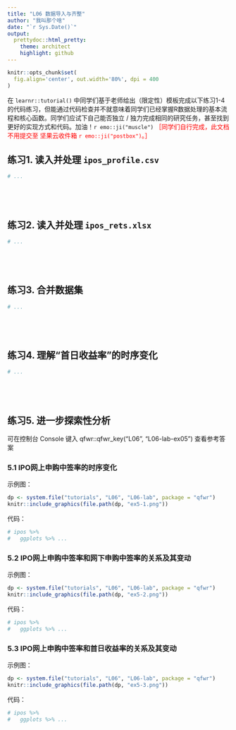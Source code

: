 ```yaml
---
title: "L06 数据导入与齐整"
author: "我叫那个啥"
date: "`r Sys.Date()`"
output:
  prettydoc::html_pretty:
    theme: architect
    highlight: github
---
```


```r
knitr::opts_chunk$set(
  fig.align='center', out.width='80%', dpi = 400
)
```

在 `learnr::tutorial()` 中同学们基于老师给出（限定性）模板完成以下练习1-4的代码练习，但能通过代码检查并不就意味着同学们已经掌握R数据处理的基本流程和核心函数。同学们应试下自己能否独立 / 独力完成相同的研究任务，甚至找到更好的实现方式和代码。加油！`r emo::ji("muscle")` <span style='color:red'>［同学们自行完成，此文档不用提交至 坚果云收件箱 `r emo::ji("postbox")`。］</span>

## 练习1. 读入并处理 `ipos_profile.csv`

```r
# ...






```

## 练习2. 读入并处理 `ipos_rets.xlsx`

```r
# ...






```


## 练习3. 合并数据集

```r
# ...






```


## 练习4. 理解“首日收益率”的时序变化

```r
# ...






```


## 练习5. 进一步探索性分析

可在控制台 Console 键入 qfwr::qfwr_key("L06", "L06-lab-ex05") 查看参考答案

### 5.1 IPO网上申购中签率的时序变化

示例图：

```r
dp <- system.file("tutorials", "L06", "L06-lab", package = "qfwr")
knitr::include_graphics(file.path(dp, "ex5-1.png"))
```

代码：

```r
# ipos %>% 
#   ggplots %>% ...

```


### 5.2 IPO网上申购中签率和网下申购中签率的关系及其变动


示例图：

```r
dp <- system.file("tutorials", "L06", "L06-lab", package = "qfwr")
knitr::include_graphics(file.path(dp, "ex5-2.png"))
```

代码：

```r
# ipos %>% 
#   ggplots %>% ...

```


### 5.3 IPO网上申购中签率和首日收益率的关系及其变动

示例图：

```r
dp <- system.file("tutorials", "L06", "L06-lab", package = "qfwr")
knitr::include_graphics(file.path(dp, "ex5-3.png"))
```

代码：

```r
# ipos %>% 
#   ggplots %>% ...

```


